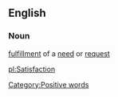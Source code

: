 ==English==
===Noun===

[[fulfillment]] of a [[need]] or [[request]]

[[Category:Positive words]]

[[pl:Satisfaction]]